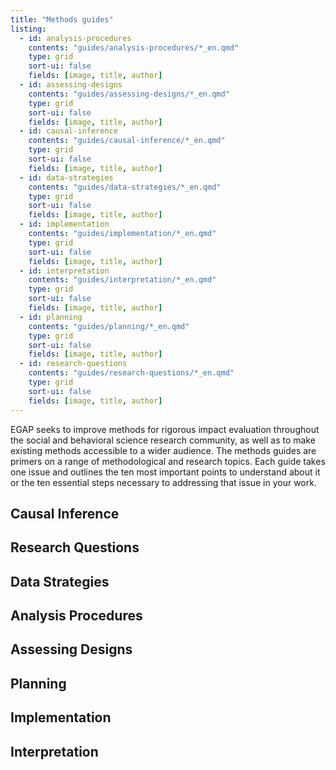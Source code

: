 ```yaml
---
title: "Methods guides"
listing: 
  - id: analysis-procedures
    contents: "guides/analysis-procedures/*_en.qmd"
    type: grid
    sort-ui: false
    fields: [image, title, author]
  - id: assessing-designs
    contents: "guides/assessing-designs/*_en.qmd"
    type: grid
    sort-ui: false
    fields: [image, title, author]
  - id: causal-inference
    contents: "guides/causal-inference/*_en.qmd"
    type: grid
    sort-ui: false
    fields: [image, title, author]
  - id: data-strategies
    contents: "guides/data-strategies/*_en.qmd"
    type: grid
    sort-ui: false
    fields: [image, title, author]
  - id: implementation
    contents: "guides/implementation/*_en.qmd"
    type: grid
    sort-ui: false
    fields: [image, title, author]
  - id: interpretation
    contents: "guides/interpretation/*_en.qmd"
    type: grid
    sort-ui: false
    fields: [image, title, author]
  - id: planning
    contents: "guides/planning/*_en.qmd"
    type: grid
    sort-ui: false
    fields: [image, title, author]
  - id: research-questions
    contents: "guides/research-questions/*_en.qmd"
    type: grid
    sort-ui: false
    fields: [image, title, author]
---
```


EGAP seeks to improve methods for rigorous impact evaluation throughout the social and behavioral science research community, as well as to make existing methods accessible to a wider audience. The methods guides are primers on a range of methodological and research topics. Each guide takes one issue and outlines the ten most important points to understand about it or the ten essential steps necessary to addressing that issue in your work.

## Causal Inference

:::{#causal-inference}
:::

## Research Questions

:::{#research-questions}
:::

## Data Strategies

:::{#data-strategies}
:::

## Analysis Procedures 

:::{#analysis-procedures}
:::

## Assessing Designs

:::{#assessing-designs}
:::

## Planning

:::{#planning}
:::

## Implementation

:::{#implementation}
:::

## Interpretation

:::{#interpretation}
:::
